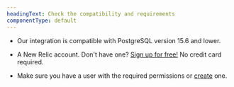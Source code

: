 ```yaml
---
headingText: Check the compatibility and requirements
componentType: default
---
```



* Our integration is compatible with PostgreSQL version 15.6 and lower.

* A New Relic account. Don't have one? [Sign up for free!](https://newrelic.com/signup) No credit card required.

* Make sure you have a user with the required permissions or [create](/install/postgresql/whatsNext/#create-user) one.

